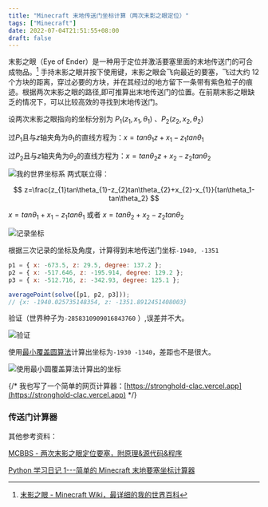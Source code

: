 ```yaml
---
title: "Minecraft 末地传送门坐标计算（两次末影之眼定位）"
tags: ["Minecraft"]
date: 2022-07-04T21:51:55+08:00
draft: false
---
```


末影之眼（Eye of Ender）是一种用于定位并激活要塞里面的末地传送门的可合成物品。[^1] 手持末影之眼并按下使用键，末影之眼会飞向最近的要塞，飞过大约 12 个方块的距离，穿过必要的方块，并在其经过的地方留下一条带有紫色粒子的痕迹。根据两次末影之眼的路径,即可推算出末地传送门的位置。在前期末影之眼缺乏的情况下，可以比较高效的寻找到末地传送门。

设两次末影之眼指向的坐标分别为 $P_{1}(z_{1},x_{1},\theta_{1})$ 、$P_{2}(z_{2},x_{2},\theta_{2})$

过$P_{1}$且与$z$轴夹角为$\theta_{1}$的直线方程为：$x=tan\theta_{1}z+x_{1}-z_{1}tan\theta_{1}$

过$P_{2}$且与$z$轴夹角为$\theta_{2}$的直线方程为：$x=tan\theta_{2}z+x_{2}-z_{2}tan\theta_{2}$

![我的世界坐标系](https://drive.liuxs.pro/api/raw/?path=/Images/blog/我的世界坐标系.webp "我的世界坐标系")
两式联立得：

$$
z=\frac{z_{1}tan\theta_{1}-z_{2}tan\theta_{2}+x_{2}-x_{1}}{tan\theta_1-tan\theta_2}
$$

$x=tan\theta_1+x_1-z_1tan\theta_1$ 或者 $x=tan\theta_2+x_2-z_2tan\theta_2$

![记录坐标](https://drive.liuxs.pro/api/raw/?path=/Images/image-20220703182439270.webp "投掷末影之眼，记录坐标")

根据三次记录的坐标及角度，计算得到末地传送门坐标`-1940, -1351`

```javascript
p1 = { x: -673.5, z: 29.5, degree: 137.2 };
p2 = { x: -517.646, z: -195.914, degree: 129.2 };
p3 = { x: -512.716, z: -342.93, degree: 125.1 };

averagePoint(solve([p1, p2, p3]));
// {x: -1940.025735148354, z: -1351.8912451408003}
```

验证（世界种子为`-2858310909016843760` ）,误差并不大。

![验证](https://drive.liuxs.pro/api/raw/?path=/Images/image-20220703182923242.webp "验证")

使用[最小覆盖圆算法](https://lintx.github.io/minecraft/calc.html)计算出坐标为`-1930 -1340`，差距也不是很大。

![使用最小圆覆盖算法计算出的坐标](https://cdn.jsdelivr.net/gh/liuxsdev/bed@main/markdown/image-20220703183223162.png "使用最小圆覆盖算法计算出的坐标")

{/* 我也写了一个简单的网页计算器：[https://stronghold-clac.vercel.app](https://stronghold-clac.vercel.app) */}

### 传送门计算器


<StrongholdClac client:load />

其他参考资料：

[MCBBS - 两次末影之眼定位要塞，附原理&源代码&程序](https://www.mcbbs.net/thread-799313-1-1.html)

[Python 学习日记 1---简单的 Minecraft 末地要塞坐标计算器](https://blog.csdn.net/RiKler/article/details/104063951)

[^1]: [末影之眼 - Minecraft Wiki，最详细的我的世界百科](https://minecraft.fandom.com/zh/wiki/末影之眼)
